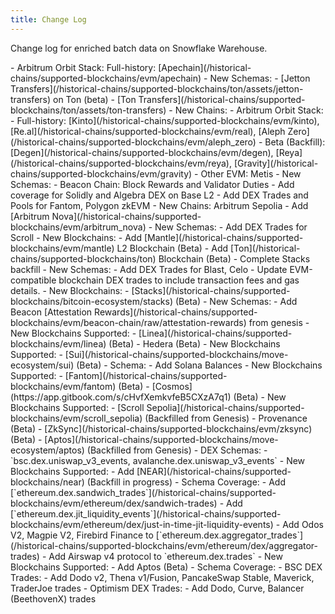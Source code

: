```yaml
---
title: Change Log
---
```


Change log for enriched batch data on Snowflake Warehouse.

<Update label="2024-10" description="New Chains">
  - Arbitrum Orbit Stack: Full-history: [Apechain](/historical-chains/supported-blockchains/evm/apechain)
</Update>

<Update label="2024-09" description="New Schemas & Chains">
  - New Schemas:
    - [Jetton Transfers](/historical-chains/supported-blockchains/ton/assets/jetton-transfers) on Ton (beta)
    - [Ton Transfers](/historical-chains/supported-blockchains/ton/assets/ton-transfers)
  - New Chains:
    - Arbitrum Orbit Stack:
      - Full-history: [Kinto](/historical-chains/supported-blockchains/evm/kinto), [Re.al](/historical-chains/supported-blockchains/evm/real), [Aleph Zero](/historical-chains/supported-blockchains/evm/aleph_zero)
      - Beta (Backfill): [Degen](/historical-chains/supported-blockchains/evm/degen), [Reya](/historical-chains/supported-blockchains/evm/reya), [Gravity](/historical-chains/supported-blockchains/evm/gravity)
    - Other EVM: Metis
</Update>

<Update label="2024-08" description="New Schemas & Chains">
  - New Schemas:
    - Beacon Chain: Block Rewards and Validator Duties
    - Add coverage for Solidly and Algebra DEX on Base L2
    - Add DEX Trades and Pools for Fantom, Polygon zkEVM
  - New Chains: Arbitrum Sepolia
</Update>

<Update label="2024-07-28" description="New Blockchains">
  - Add [Arbitrum Nova](/historical-chains/supported-blockchains/evm/arbitrum_nova)
</Update>

<Update label="2024-07-21" description="New Schemas & Blockchains">
  - New Schemas:
    - Add DEX Trades for Scroll
  - New Blockchains:
    - Add [Mantle](/historical-chains/supported-blockchains/evm/mantle) L2 Blockchain (Beta)
    - Add [Ton](/historical-chains/supported-blockchains/ton) Blockchain (Beta)
    - Complete Stacks backfill
</Update>

<Update label="2024-07-14" description="New Schemas & Blockchains">
  - New Schemas:
    - Add DEX Trades for Blast, Celo
    - Update EVM-compatible blockchain DEX trades to include transaction fees and gas details.
  - New Blockchains:
    - [Stacks](/historical-chains/supported-blockchains/bitcoin-ecosystem/stacks) (Beta)
</Update>

<Update label="2024-07-07" description="New Schemas & Blockchains">
  - New Schemas:
    - Add Beacon [Attestation Rewards](/historical-chains/supported-blockchains/evm/beacon-chain/raw/attestation-rewards) from genesis
  - New Blockchains Supported:
    - [Linea](/historical-chains/supported-blockchains/evm/linea) (Beta)
    - Hedera (Beta)
</Update>

<Update label="2024-07-01" description="New Blockchains & Schema">
  - New Blockchains Supported:
    - [Sui](/historical-chains/supported-blockchains/move-ecosystem/sui) (Beta)
  - Schema:
    - Add Solana Balances
</Update>

<Update label="2024-06-24" description="New Blockchains">
  - New Blockchains Supported:
    - [Fantom](/historical-chains/supported-blockchains/evm/fantom) (Beta)
    - [Cosmos](https://app.gitbook.com/s/cHvfXemkvfeB5CXzA7q1) (Beta)
</Update>

<Update label="2024-06-17" description="New Blockchains & DEX Schemas">
  - New Blockchains Supported:
    - [Scroll Sepolia](/historical-chains/supported-blockchains/evm/scroll_sepolia) (Backfilled from Genesis)
    - Provenance (Beta)
    - [ZkSync](/historical-chains/supported-blockchains/evm/zksync) (Beta)
    - [Aptos](/historical-chains/supported-blockchains/move-ecosystem/aptos) (Backfilled from Genesis)
  - DEX Schemas:
    - `bsc.dex.uniswap_v3_events, avalanche.dex.uniswap_v3_events`
</Update>

<Update label="2024-06-10" description="New Blockchains & Schema Coverage">
  - New Blockchains Supported:
    - Add [NEAR](/historical-chains/supported-blockchains/near) (Backfill in progress)
  - Schema Coverage:
    - Add [`ethereum.dex.sandwich_trades`](/historical-chains/supported-blockchains/evm/ethereum/dex/sandwich-trades)
    - Add [`ethereum.dex.jit_liquidity_events`](/historical-chains/supported-blockchains/evm/ethereum/dex/just-in-time-jit-liquidity-events)
    - Add Odos V2, Magpie V2, Firebird Finance to [`ethereum.dex.aggregator_trades`](/historical-chains/supported-blockchains/evm/ethereum/dex/aggregator-trades)
    - Add Airswap v4 protocol to `ethereum.dex.trades`
</Update>

<Update label="2024-06-03" description="New Blockchains & Schema Coverage">
  - New Blockchains Supported:
    - Add Aptos (Beta)
  - Schema Coverage:
    - BSC DEX Trades:
      - Add Dodo v2, Thena v1/Fusion, PancakeSwap Stable, Maverick, TraderJoe trades
    - Optimism DEX Trades:
      - Add Dodo, Curve, Balancer (BeethovenX) trades
</Update>
